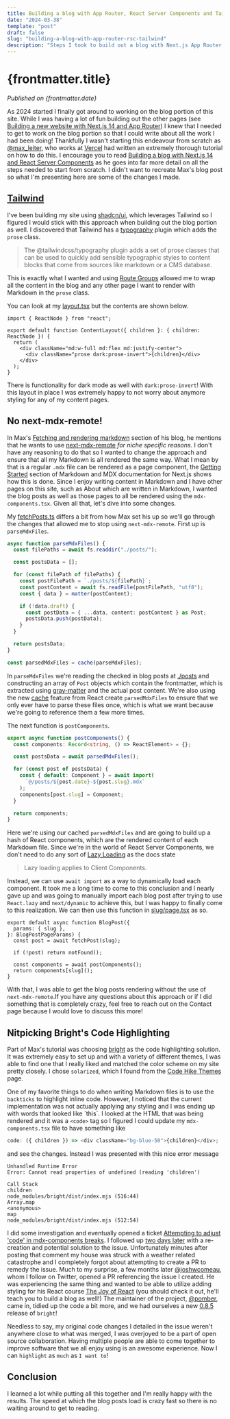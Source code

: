 ```yaml
---
title: Building a blog with App Router, React Server Components and Tailwind
date: "2024-03-38"
template: "post"
draft: false
slug: "building-a-blog-with-app-router-rsc-tailwind"
description: "Steps I took to build out a blog with Next.js App Router, React Server Components and Tailwind."
---
```


# {frontmatter.title}

_Published on {frontmatter.date}_

As 2024 started I finally got around to working on the blog portion of this site. While I was having a lot of fun
building out the other pages
(see [Building a new website with Next.js 14 and App Router](https://jeremykreutzbender.com/blog/building-a-new-website-with-nextjs))
I knew that I needed to get to work on the blog portion so that I could write about all the work I had been doing!
Thankfully I wasn't starting this endeavour from scratch as [@max_leiter](https://twitter.com/max_leiter), who works
at [Vercel](https://vercel.com) had written an extremely thorough tutorial on how to do this. I encourage you to read
[Building a blog with Next.js 14 and React Server Components](https://maxleiter.com/blog/build-a-blog-with-nextjs-13) as
he goes into far more detail on all the steps needed to start from scratch. I didn't want to recreate Max's blog post so
what I'm presenting here are some of the changes I made.

## [Tailwind](https://tailwindcss.com/)

I've been building my site using [shadcn/ui](https://ui.shadcn.com/), which leverages Tailwind so I figured I
would stick with this approach when building out the blog portion as well. I discovered that Tailwind has a
[typography](https://tailwindcss.com/docs/plugins#typography) plugin which adds the `prose` class.

> The @tailwindcss/typography plugin adds a set of prose classes that can be used to quickly add sensible typographic
> styles to content blocks that come from sources like markdown or a CMS database.

This is exactly what I wanted and using [Route Groups](https://nextjs.org/docs/app/building-your-application/routing/route-groups)
allowed me to wrap all the content in the blog and any other page I want to render with Markdown in the `prose` class.

You can look at my [layout.tsx](<https://github.com/jer-k/jeremykreutzbender.com/blob/main/app/(site)/(content)/layout.tsx>)
but the contents are shown below.

```tsx
import { ReactNode } from "react";

export default function ContentLayout({ children }: { children: ReactNode }) {
  return (
    <div className="md:w-full md:flex md:justify-center">
      <div className="prose dark:prose-invert">{children}</div>
    </div>
  );
}
```

There is functionality for dark mode as well with `dark:prose-invert`! With this layout in place I was extremely happy
to not worry about anymore styling for any of my content pages.

## No next-mdx-remote!

In Max's [Fetching and rendering markdown](https://maxleiter.com/blog/build-a-blog-with-nextjs-13#fetching-and-rendering-markdown)
section of his blog, he mentions that he wants to use [next-mdx-remote](https://github.com/hashicorp/next-mdx-remote)
_for niche specific reasons_. I don't have any reasoning to do that so I wanted to change the approach and ensure that
all my Markdown is all rendered the same way. What I mean by that is a regular `.mdx` file can be rendered as a page
component, the [Getting Started](https://nextjs.org/docs/app/building-your-application/configuring/mdx#getting-started)
section of Markdown and MDX documentation for Next.js shows how this is done. Since I enjoy writing content in Markdown
and I have other pages on this site, such as About which are written in Markdown, I wanted the blog posts as well as
those pages to all be rendered using the `mdx-components.tsx`. Given all that, let's dive into some changes.

My [fetchPosts.ts](https://github.com/jer-k/jeremykreutzbender.com/blob/main/lib/fetchPosts.ts) differs a bit from
how Max set his up so we'll go through the changes that allowed me to stop using `next-mdx-remote`.
First up is `parseMdxFiles`.

```ts
async function parseMdxFiles() {
  const filePaths = await fs.readdir("./posts/");

  const postsData = [];

  for (const filePath of filePaths) {
    const postFilePath = `./posts/${filePath}`;
    const postContent = await fs.readFile(postFilePath, "utf8");
    const { data } = matter(postContent);

    if (!data.draft) {
      const postData = { ...data, content: postContent } as Post;
      postsData.push(postData);
    }
  }

  return postsData;
}

const parsedMdxFiles = cache(parseMdxFiles);
```

In `parseMdxFiles` we're reading the checked in blog posts at [./posts](https://github.com/jer-k/jeremykreutzbender.com/tree/main/posts)
and constructing an array of `Post` objects which contain the frontmatter, which is extracted using
[gray-matter](https://github.com/jonschlinkert/gray-matter) and the actual post content. We're also using the new
[cache](https://react.dev/reference/react/cache) feature from React create `parsedMdxFiles` to ensure that we only ever
have to parse these files once, which is what we want because we're going to reference them a few more times.

The next function is `postComponents`.

```ts
export async function postComponents() {
  const components: Record<string, () => ReactElement> = {};

  const postsData = await parsedMdxFiles();

  for (const post of postsData) {
    const { default: Component } = await import(
      `@/posts/${post.date}-${post.slug}.mdx`
    );
    components[post.slug] = Component;
  }

  return components;
}
```

Here we're using our cached `parsedMdxFiles` and are going to build up a hash of React components, which are the rendered
content of each Markdown file. Since we're in the world of React Server Components, we don't need to do any sort of
[Lazy Loading](https://nextjs.org/docs/app/building-your-application/optimizing/lazy-loading) as the docs state

> Lazy loading applies to Client Components.

Instead, we can use `await import` as a way to dynamically load each component. It took me a long time to come to this
conclusion and I nearly gave up and was going to manually import each blog post after trying to use `React.lazy`
and `next/dynamic` to achieve this, but I was happy to finally come to this realization. We can then use this function
in [slug/page.tsx](<https://github.com/jer-k/jeremykreutzbender.com/blob/main/app/(site)/(content)/blog/%5Bslug%5D/page.tsx>)
as so.

```tsx
export default async function BlogPost({
  params: { slug },
}: BlogPostPageParams) {
  const post = await fetchPost(slug);

  if (!post) return notFound();

  const components = await postComponents();
  return components[slug]();
}
```

With that, I was able to get the blog posts rendering without the use of `next-mdx-remote`.If you have any questions
about this approach or if I did something that is completely crazy, feel free to reach out on the Contact page because
I would love to discuss this more!

## Nitpicking Bright's Code Highlighting

Part of Max's tutorial was choosing [bright](https://github.com/code-hike/bright) as the code highlighting solution. It
was extremely easy to set up and with a variety of different themes, I was able to find one that I really liked and
matched the color scheme on my site pretty closely. I chose `solarized`, which I found from the
[Code Hike Themes](https://codehike.org/docs/themes) page.

One of my favorite things to do when writing Markdown files is to use the `backticks` to highlight inline code. However,
I noticed that the current implementation was not actually applying any styling and I was ending up with words that
looked like &grave;this&grave;. I looked at the HTML that was being rendered and it was a `<code>` tag so I figured I
could update my `mdx-components.tsx` file to have something like

```js
code: ({ children }) => <div className="bg-blue-50">{children}</div>;
```

and see the changes. Instead I was presented with this nice error message

```
Unhandled Runtime Error
Error: Cannot read properties of undefined (reading 'children')

Call Stack
children
node_modules/bright/dist/index.mjs (516:44)
Array.map
<anonymous>
map
node_modules/bright/dist/index.mjs (512:54)
```

I did some investigation and eventually opened a ticket
[Attempting to adjust 'code' in mdx-components breaks](https://github.com/code-hike/bright/issues/37). I followed up
[two days later](https://github.com/code-hike/bright/issues/37#issuecomment-1896152229) with a re-creation and potential
solution to the issue. Unfortunately minutes after posting that comment my house was struck with a weather related
catastrophe and I completely forgot about attempting to create a PR to remedy the issue. Much to my surprise,
a few months later [@joshwcomeau](https://twitter.com/joshwcomeau), whom I follow on Twitter, opened a PR referencing
the issue I created. He was experiencing the same thing and wanted to be able to utilize adding styling for his React
course [The Joy of React](https://www.joyofreact.com/) (you should check it out, he'll teach you to build a blog as well!)
The maintainer of the project, [@pomber](https://twitter.com/pomber), came in, tidied up the code a bit more, and we
had ourselves a new [0.8.5](https://github.com/code-hike/bright/releases/tag/bright%400.8.5) release of `bright`!

Needless to say, my original code changes I detailed in the issue weren't anywhere close to what was merged, I was
overjoyed to be a part of open source collaboration. Having multiple people are able to come together to improve
software that we all enjoy using is an awesome experience. Now I can `highlight` as `much` as `I want to`!

## Conclusion

I learned a lot while putting all this together and I'm really happy with the results. The speed at which the blog
posts load is crazy fast so there is no waiting around to get to reading.
